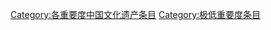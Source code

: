 {{Wikipedia category}}
{{emptycat}}
{{catmore1|[[Wikipedia:中国文化遗产专题|Wikipedia:中国文化遗产专题]]}}
{{Articles by Importance| topic=中国文化遗产 | importance= }}
{{Articles by Quality|topic=中国文化遗产 |quality=}}
{{CategoryTOC}}

[[Category:各重要度中国文化遗产条目|Category:各重要度中国文化遗产条目]]
[[Category:极低重要度条目|Category:极低重要度条目]]